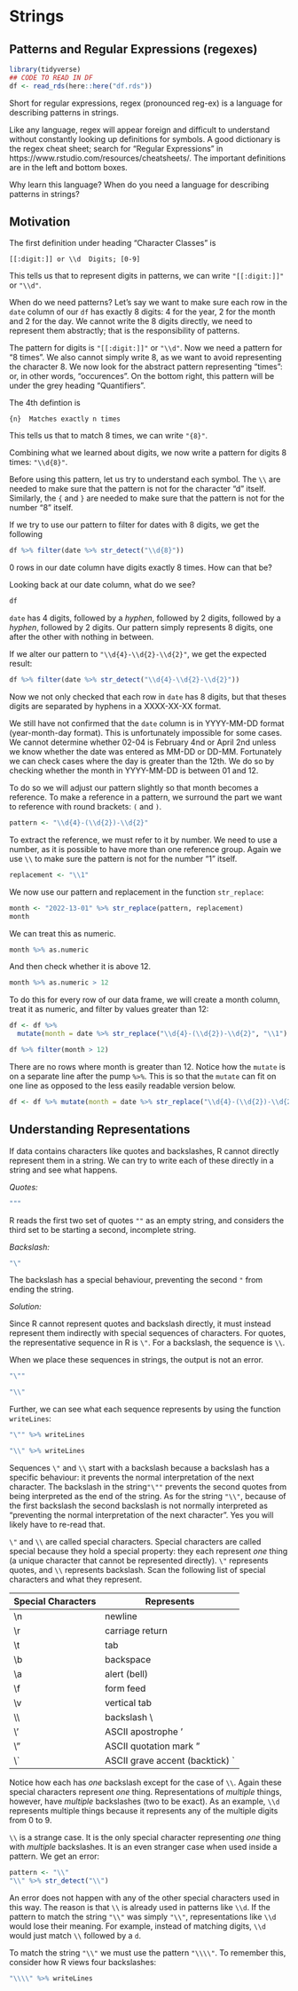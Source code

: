 # Strings

## Patterns and Regular Expressions (regexes)

```r
library(tidyverse)
## CODE TO READ IN DF
df <- read_rds(here::here("df.rds"))
```

Short for regular expressions, regex (pronounced reg-ex) is a language for describing patterns in strings. 

Like any language, regex will appear foreign and difficult to understand without constantly looking up definitions for symbols. A good dictionary is the regex cheat sheet; search for "Regular Expressions" in https://www.rstudio.com/resources/cheatsheets/. The important definitions are in the left and bottom boxes.

Why learn this language? When do you need a language for describing patterns in strings?

## Motivation

The first definition under heading "Character Classes" is 

    [[:digit:]] or \\d  Digits; [0-9]

This tells us that to represent digits in patterns, we can write `"[[:digit:]]"` or `"\\d"`. 

When do we need patterns? Let's say we want to make sure each row in the `date` column of our `df` has exactly 8 digits: 4 for the year, 2 for the month and 2 for the day. We cannot write the 8 digits directly, we need to represent them abstractly; that is the responsibility of patterns.

The pattern for digits is `"[[:digit:]]"` or `"\\d"`. Now we need a pattern for "8 times". We also cannot simply write 8, as we want to avoid representing the character 8. We now look for the abstract pattern representing "times": or, in other words, "occurences". On the bottom right, this pattern will be under the grey heading "Quantifiers".

The 4th defintion is 

    {n}  Matches exactly n times

This tells us that to match 8 times, we can write `"{8}"`.

Combining what we learned about digits, we now write a pattern for digits 8 times: `"\\d{8}"`.

Before using this pattern, let us try to understand each symbol. The `\\` are needed to make sure that the pattern is not for the character "d" itself. Similarly, the `{` and `}` are needed to make sure that the pattern is not for the number "8" itself.

If we try to use our pattern to filter for dates with 8 digits, we get the following

```r
df %>% filter(date %>% str_detect("\\d{8}"))
```

0 rows in our date column have digits exactly 8 times. How can that be?

Looking back at our date column, what do we see?

```r
df
```

`date` has 4 digits, followed by a _hyphen_, followed by 2 digits, followed by a _hyphen_, followed by 2 digits. Our pattern simply represents 8 digits, one after the other with nothing in between.

If we alter our pattern to `"\\d{4}-\\d{2}-\\d{2}"`, we get the expected result:

```r
df %>% filter(date %>% str_detect("\\d{4}-\\d{2}-\\d{2}"))
```
Now we not only checked that each row in `date` has 8 digits, but that theses digits are separated by hyphens in a XXXX-XX-XX format.

We still have not confirmed that the `date` column is in YYYY-MM-DD format (year-month-day format). This is unfortunately impossible for some cases. We cannot determine whether 02-04 is February 4nd or April 2nd unless we know whether the date was entered as MM-DD or DD-MM. Fortunately we can check cases where the day is greater than the 12th. We do so by checking whether the month in YYYY-MM-DD is between 01 and 12.

To do so we will adjust our pattern slightly so that month becomes a reference. To make a reference in a pattern, we surround the part we want to reference with round brackets: `(` and `)`.

```r
pattern <- "\\d{4}-(\\d{2})-\\d{2}"
```

To extract the reference, we must refer to it by number. We need to use a number, as it is possible to have more than one reference group. Again we use `\\` to make sure the pattern is not for the number "1" itself.

```r
replacement <- "\\1"
```

We now use our pattern and replacement in the function `str_replace`:

```r
month <- "2022-13-01" %>% str_replace(pattern, replacement)
month
```
We can treat this as numeric.

```r
month %>% as.numeric
```

And then check whether it is above 12.

```r
month %>% as.numeric > 12
```

To do this for every row of our data frame, we will create a month column, treat it as numeric, and filter by values greater than 12:


```r

df <- df %>% 
  mutate(month = date %>% str_replace("\\d{4}-(\\d{2})-\\d{2}", "\\1") %>% as.numeric)

df %>% filter(month > 12)

```

There are no rows where month is greater than 12. Notice how the `mutate` is on a separate line after the pump `%>%`. This is so that the `mutate` can fit on one line as opposed to the less easily readable version below.

```r
df <- df %>% mutate(month = date %>% str_replace("\\d{4}-(\\d{2})-\\d{2}", "\\1") %>% as.numeric)

```


## Understanding Representations

If data contains characters like quotes and backslashes, R cannot directly represent them in a string. We can try to write each of these directly in a string and see what happens. 

*Quotes:*

```r
"""
```

R reads the first two set of quotes `""` as an empty string, and considers the third set to be starting a second, incomplete string.

*Backslash:*

```r
"\"
```

The backslash has a special behaviour, preventing the second `"` from ending the string.

*Solution:*

Since R cannot represent quotes and backslash directly, it must instead represent them indirectly with special sequences of characters. For quotes, the representative sequence in R is `\"`. For a backslash, the sequence is `\\`. 

When we place these sequences in strings, the output is not an error.

```r
"\"" 
```

```r
"\\"
```

Further, we can see what each sequence represents by using the function `writeLines`:

```r
"\"" %>% writeLines
```

```r
"\\" %>% writeLines
```

Sequences `\"` and `\\` start with a backslash because a backslash has a specific behaviour: it prevents the normal interpretation of the next character. The backslash in the string`"\""` prevents the second quotes from being interpreted as the end of the string. As for the string `"\\"`, because of the first backslash the second backslash is not normally interpreted as "preventing the normal interpretation of the next character". Yes you will likely have to re-read that.

`\"` and `\\` are called special characters. Special characters are called special because they hold a special property: they each represent *one* thing (a unique character that cannot be represented directly). `\"` represents quotes, and `\\` represents backslash. Scan the following list of special characters and what they represent.

Special Characters | Represents 
----------| ------
\\n      |      newline
\\r      |      carriage return
\\t      |      tab
\\b      |      backspace
\\a      |      alert (bell)
\\f      |      form feed
\\v      |      vertical tab
\\\      |      backslash \\
\\'      |      ASCII apostrophe '
\\"      |      ASCII quotation mark "
\\\`     |      ASCII grave accent (backtick) `

Notice how each has *one* backslash except for the case of `\\`. Again these special characters represent *one* thing. Representations of *multiple* things, however, have *multiple* backslashes (two to be exact). As an example, `\\d` represents multiple things because it represents any of the multiple digits from 0 to 9.

`\\` is a strange case. It is the only special character representing *one* thing with *multiple* backslashes. It is an even stranger case when used inside a pattern. We get an error:


```r
pattern <- "\\"
"\\" %>% str_detect("\\")
```

An error does not happen with any of the other special characters used in this way. The reason is that `\\` is already used in patterns like `\\d`. If the pattern to match the string `"\\"` was simply `"\\"`, representations like `\\d` would lose their meaning. For example, instead of matching digits, `\\d` would just match `\\` followed by a `d`. 

To match the string `"\\"` we must use the pattern `"\\\\"`. To remember this, consider how R views four backslashes:

```r
"\\\\" %>% writeLines
```



<!-- `\d` is not a *string* escape sequence, but it is a *regex* (pattern-matching) escape sequence. For R to use `\d`, we need R to view a pattern string as `\d`. Since `\` is a metacharacter whose behaviour is to escape the behaviour of the next character, we can use `\` to escape itself. the behaviour of the `\` before the `d`. This prevents the error of a non-existent string escape sequence, `\\d` is essentially an escaped `\d` and R views `\\d` as `\d`: -->

<!-- ```{r} -->
<!-- pattern_string <- "\\d" -->

<!-- pattern_string %>% writeLines -->

<!-- "4" %>% str_detect(pattern_string) -->
<!-- ``` -->

<!-- Similarly with the reference group `\\1`, using `"\\1"` allows R's regex engine to see the escape sequence `\\1`. -->

<!-- The pattern `\n` on the other hand, does not need two `\`. If we used two inside a pattern, R would see the escape sequence `\n`. -->

<!-- R sees an escape sequence. With `\n`, R does not see an escape sequence. -->

<!-- ```{r} -->
<!-- "\n" %>% writeLines -->
<!-- "\`" %>% writeLines -->
<!-- "\\\n" %>% writeLines -->

<!-- "\\ -->
<!-- " -->
<!-- "\\n" %>% writeLines -->

<!-- "\\\n" %>% str_detect("\\\n") -->
<!-- ``` -->

<!-- This escape sequence represents a new line. Hence it will match a new line just like `\n`. -->

<!-- With three slashes, R sees a slash and a new line. -->

<!-- ```{r} -->
<!-- "\\\n" %>% writeLines -->

<!-- ``` -->










<!-- From now on I will use these definitions: -->

<!-- 1. `\` is the metacharacter slash -->
<!-- 2. \\ is the literal slash -->

<!-- If data contains a \\ like in the name "Adam \\Sadowski", R will represent it as `"Adam \\Sadowski"`. This is so that the \\ in "Adam \\Sadowski" is literal rather than symbolic. We can see what happens when we try to print a version with only one `\`: -->

<!-- ```{r error = TRUE} -->
<!-- "Adam \Sadowski" -->

<!-- ``` -->

<!-- This error occurs because  -->

<!-- 1. We told R that we want `\S`, which is called an escape (specifically, an escaped S), rather than a literal \\ followed by a literal S.  -->

<!-- 2. An escaped S is not recognized.  -->

<!-- There are only a few escaped letters that will be recognized by R. The letters are n, r, t, v and f. For example -->

<!-- ```{r} -->
<!-- "Adam \nadowski" -->
<!-- ``` -->

<!-- prints just fine. Since `\n` represents a new line, the string here represents literally  -->

<!-- "Adam \n adowski" -->

<!-- These escaped letters can be found in the Special Metacharacters section of the cheatsheet. -->
